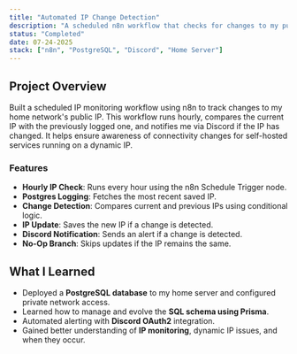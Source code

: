 ```yaml
---
title: "Automated IP Change Detection"
description: "A scheduled n8n workflow that checks for changes to my public IP and sends a Discord alert when it changes."
status: "Completed"
date: 07-24-2025
stack: ["n8n", "PostgreSQL", "Discord", "Home Server"]
---
```


## Project Overview

Built a scheduled IP monitoring workflow using n8n to track changes to my home network's public IP. This workflow runs hourly, compares the current IP with the previously logged one, and notifies me via Discord if the IP has changed. It helps ensure awareness of connectivity changes for self-hosted services running on a dynamic IP.

### Features
- **Hourly IP Check**: Runs every hour using the n8n Schedule Trigger node.
- **Postgres Logging**: Fetches the most recent saved IP.
- **Change Detection**: Compares current and previous IPs using conditional logic.
- **IP Update**: Saves the new IP if a change is detected.
- **Discord Notification**: Sends an alert if a change is detected.
- **No-Op Branch**: Skips updates if the IP remains the same.

## What I Learned
- Deployed a **PostgreSQL database** to my home server and configured private network access.
- Learned how to manage and evolve the **SQL schema using Prisma**.
- Automated alerting with **Discord OAuth2** integration.
- Gained better understanding of **IP monitoring**, dynamic IP issues, and when they occur.
